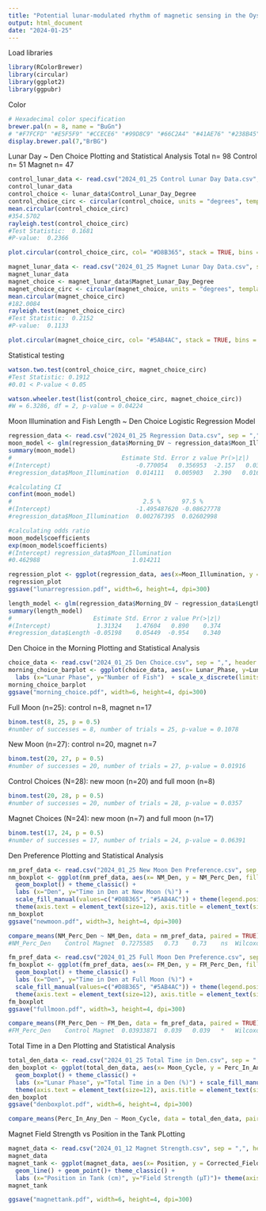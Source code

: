 ```yaml
---
title: "Potential lunar-modulated rhythm of magnetic sensing in the Oyster toadfish"
output: html_document
date: "2024-01-25"
---
```


################################################################################
Load libraries
```r
library(RColorBrewer)
library(circular)
library(ggplot2)
library(ggpubr)
```


################################################################################
Color
```r
# Hexadecimal color specification 
brewer.pal(n = 8, name = "BuGn")
# "#F7FCFD" "#E5F5F9" "#CCECE6" "#99D8C9" "#66C2A4" "#41AE76" "#238B45" "#005824"
display.brewer.pal(7,"BrBG")
```



################################################################################
Lunar Day ~ Den Choice Plotting and Statistical Analysis
Total n= 98
Control n= 51
Magnet n= 47

```r
control_lunar_data <- read.csv("2024_01_25 Control Lunar Day Data.csv", sep = ",", header = TRUE)
control_lunar_data
control_choice <- lunar_data$Control_Lunar_Day_Degree
control_choice_circ <- circular(control_choice, units = "degrees", template = "geographics", modulo = "2pi") 
mean.circular(control_choice_circ)
#354.5702
rayleigh.test(control_choice_circ)
#Test Statistic:  0.1681  
#P-value:  0.2366 
```


```r
plot.circular(control_choice_circ, col= "#D8B365", stack = TRUE, bins = 360, sep = .07, shrink = 1.5)
```


```r
magnet_lunar_data <- read.csv("2024_01_25 Magnet Lunar Day Data.csv", sep = ",", header = TRUE)
magnet_lunar_data
magnet_choice <- magnet_lunar_data$Magnet_Lunar_Day_Degree
magnet_choice_circ <- circular(magnet_choice, units = "degrees", template = "geographics", modulo = "2pi") 
mean.circular(magnet_choice_circ)
#182.0084
rayleigh.test(magnet_choice_circ)
#Test Statistic:  0.2152  
#P-value:  0.1133
```

```r
plot.circular(magnet_choice_circ, col= "#5AB4AC", stack = TRUE, bins = 360, sep = .07, shrink = 1.5)
```

Statistical testing
```r
watson.two.test(control_choice_circ, magnet_choice_circ)
#Test Statistic: 0.1912
#0.01 < P-value < 0.05  

watson.wheeler.test(list(control_choice_circ, magnet_choice_circ))
#W = 6.3286, df = 2, p-value = 0.04224
```


################################################################################
Moon Illumination and Fish Length ~ Den Choice Logistic Regression Model

```r
regression_data <- read.csv("2024_01_25 Regression Data.csv", sep = ",", header = TRUE)
moon_model <- glm(regression_data$Morning_DV ~ regression_data$Moon_Illumination, family = binomial)
summary(moon_model)
#                               Estimate Std. Error z value Pr(>|z|)  
#(Intercept)                        -0.770054   0.356953  -2.157   0.0310 *
#regression_data$Moon_Illumination  0.014111   0.005903   2.390   0.0168 *

#calculating CI
confint(moon_model)
#                                     2.5 %      97.5 %
#(Intercept)                        -1.495487620 -0.08627778
#regression_data$Moon_Illumination  0.002767395  0.02602998

#calculating odds ratio
moon_model$coefficients
exp(moon_model$coefficients)
#(Intercept) regression_data$Moon_Illumination 
#0.462988                          1.014211

```


```r
regression_plot <- ggplot(regression_data, aes(x=Moon_Illumination, y = Morning_DV)) + geom_point(alpha=.4, size=1.8, position=position_jitter(width=.04,height=.04)) + stat_smooth(method = "glm", color = "black", se=TRUE, method.args = list(family="binomial")) + theme_classic() + labs (x="Moon Illumination (%)", y="Probability of Choosing Magnet Den") + theme(axis.text = element_text(size=12), axis.title = element_text(size=14))
regression_plot
ggsave("lunarregression.pdf", width=6, height=4, dpi=300)
```

```r
length_model <- glm(regression_data$Morning_DV ~ regression_data$Length, family = binomial)
summary(length_model)
#                       Estimate Std. Error z value Pr(>|z|)
#(Intercept)             1.31324    1.47604   0.890    0.374
#regression_data$Length -0.05198    0.05449  -0.954    0.340
```


################################################################################
Den Choice in the Morning Plotting and Statistical Analysis

```r
choice_data <- read.csv("2024_01_25 Den Choice.csv", sep = ",", header = TRUE)
morning_choice_barplot <- ggplot(choice_data, aes(x= Lunar_Phase, y=Lunar_Phase_Morning_Dec, fill=Lunar_Phase_Den)) + geom_col(position = 'dodge') + theme(axis.text = element_text(size=12), axis.title = element_text(size=14)) + theme_classic() +
  labs (x="Lunar Phase", y="Number of Fish")  + scale_x_discrete(limits=c("New Moon","Full Moon")) + ylim(0,20) + scale_fill_manual(values=c("#D8B365", "#5AB4AC", "#5AB4AC"))
morning_choice_barplot
ggsave("morning_choice.pdf", width=6, height=4, dpi=300)
```
Full Moon (n=25): control n=8, magnet n=17
```r
binom.test(8, 25, p = 0.5)
#number of successes = 8, number of trials = 25, p-value = 0.1078
```

New Moon (n=27): control n=20, magnet n=7
```r
binom.test(20, 27, p = 0.5)
#number of successes = 20, number of trials = 27, p-value = 0.01916
```

Control Choices (N=28): new moon (n=20) and full moon (n=8)
```r
binom.test(20, 28, p = 0.5)
#number of successes = 20, number of trials = 28, p-value = 0.0357
```

Magnet Choices (N=24): new moon (n=7) and full moon (n=17)
```r
binom.test(17, 24, p = 0.5)
#number of successes = 17, number of trials = 24, p-value = 0.06391
```

################################################################################
Den Preference Plotting and Statistical Analysis

```r
nm_pref_data <- read.csv("2024_01_25 New Moon Den Preference.csv", sep = ",", header = TRUE)
nm_boxplot <- ggplot(nm_pref_data, aes(x= NM_Den, y = NM_Perc_Den, fill=NM_Den)) +
  geom_boxplot() + theme_classic() +
  labs (x="Den", y="Time in Den at New Moon (%)") +
  scale_fill_manual(values=c("#D8B365", "#5AB4AC")) + theme(legend.position = "none") +
  theme(axis.text = element_text(size=12), axis.title = element_text(size=14))+ ylim(0,100) +scale_x_discrete(limits=c("Control", "Magnet"))
nm_boxplot
ggsave("newmoon.pdf", width=3, height=4, dpi=300)
```

```r
compare_means(NM_Perc_Den ~ NM_Den, data = nm_pref_data, paired = TRUE)
#NM_Perc_Den	Control	Magnet	0.7275585	0.73	0.73	ns	Wilcoxon
```


```r
fm_pref_data <- read.csv("2024_01_25 Full Moon Den Preference.csv", sep = ",", header = TRUE)
fm_boxplot <- ggplot(fm_pref_data, aes(x= FM_Den, y = FM_Perc_Den, fill=FM_Den)) +
  geom_boxplot() + theme_classic() +
  labs (x="Den", y="Time in Den at Full Moon (%)") +
  scale_fill_manual(values=c("#D8B365", "#5AB4AC")) + theme(legend.position = "none") +
  theme(axis.text = element_text(size=12), axis.title = element_text(size=14))+ ylim(0,100) +scale_x_discrete(limits=c("Control", "Magnet")) 
fm_boxplot
ggsave("fullmoon.pdf", width=3, height=4, dpi=300)
```


```r
compare_means(FM_Perc_Den ~ FM_Den, data = fm_pref_data, paired = TRUE)
#FM_Perc_Den	Control	Magnet	0.03933871	0.039	0.039	*	Wilcoxon
```

################################################################################
Total Time in a Den Plotting and Statistical Analysis

```r
total_den_data <- read.csv("2024_01_25 Total Time in Den.csv", sep = ",", header = TRUE)
den_boxplot <- ggplot(total_den_data, aes(x= Moon_Cycle, y = Perc_In_Any_Den, fill=Moon_Cycle)) +
  geom_boxplot() + theme_classic() +
  labs (x="Lunar Phase", y="Total Time in a Den (%)") + scale_fill_manual(values=c("#c7eae5", "#f6e8c3")) + theme(legend.position = "none") +
  theme(axis.text = element_text(size=12), axis.title = element_text(size=14))+ ylim(0,100) +scale_x_discrete(limits=c("New Moon", "Full Moon"))
den_boxplot
ggsave("denboxplot.pdf", width=6, height=4, dpi=300)
```


```r
compare_means(Perc_In_Any_Den ~ Moon_Cycle, data = total_den_data, paired = FALSE)
```

################################################################################
Magnet Field Strength vs Position in the Tank PLotting

```r
magnet_data <- read.csv("2024_01_12 Magnet Strength.csv", sep = ",", header = TRUE)
magnet_data
magnet_tank <- ggplot(magnet_data, aes(x= Position, y = Corrected_Field_Strength)) +
  geom_line() + geom_point()+ theme_classic() +
  labs (x="Position in Tank (cm)", y="Field Strength (μT)")+ theme(axis.text = element_text(size=12), axis.title = element_text(size=14))+ ylim(0,321) + xlim(0,110) + scale_x_continuous(breaks = seq(0, 110, 10)) + scale_y_continuous(breaks = seq(0, 321, 50))
magnet_tank

ggsave("magnettank.pdf", width=6, height=4, dpi=300)
```

